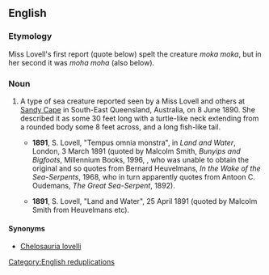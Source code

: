 ==English==

===Etymology===
Miss Lovell's first report (quote below) spelt the creature ''moka moka'', but in her second it was ''moha moha'' (also below).

===Noun===
{{en-noun|!}}

# {{lb|en|cryptozoology}} A type of sea creature reported seen by a Miss Lovell and others at [[w:Sandy Cape|Sandy Cape]] in South-East Queensland, Australia, on 8 June 1890. She described it as some 30 feet long with a turtle-like neck extending from a rounded body some 8 feet across, and a long fish-like tail.
#* '''1891''', S. Lovell, "Tempus omnia monstra", in ''Land and Water'', London, 3 March 1891 (quoted by Malcolm Smith, ''Bunyips and Bigfoots'', Millennium Books, 1996, {{ISBN|1-86429-081-1}}, who was unable to obtain the original and so quotes from Bernard Heuvelmans, ''In the Wake of the Sea-Serpents'', 1968, who in turn apparently quotes from Antoon C. Oudemans, ''The Great Sea-Serpent'', 1892).
#*: {{quote|en|Native blacks call it ''''Moka, moka'''' and say they like to eat it, and that it has legs and fingers.}}
#* '''1891''', S. Lovell, "Land and Water", 25 April 1891 (quoted by Malcolm Smith from Heuvelmans etc).
#*: {{quote|en|The blacks, who had not seen it the day I did, named it at once from my sketch, which must, therefore, be pretty accurate, and called it ''''Moha, Moha'''', and laughed and said, 'Saucy Fellow, Meebee' &ndash; in English, 'dangerous turtle'.}}

====Synonyms====
* [[Chelosauria lovelli]]

[[Category:English reduplications]]